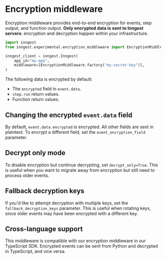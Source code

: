 # Encryption middleware

Encryption middleware provides end-to-end encryption for events, step output, and function output. **Only encrypted data is sent to Inngest servers**: encryption and decryption happen within your infrastructure.

```py
import inngest
from inngest.experimental.encryption_middleware import EncryptionMiddleware

inngest_client = inngest.Inngest(
    app_id="my-app",
    middleware=[EncryptionMiddleware.factory("my-secret-key")],
)
```

The following data is encrypted by default:
- The `encrypted` field in `event.data`.
- `step.run` return values.
- Function return values.

## Changing the encrypted `event.data` field

By default, `event.data.encrypted` is encrypted. All other fields are sent in plaintext. To encrypt a different field, set the `event_encryption_field` parameter.

## Decrypt only mode

To disable encryption but continue decrypting, set `decrypt_only=True`. This is useful when you want to migrate away from encryption but still need to process older events.

## Fallback decryption keys

If you'd like to attempt decryption with multiple keys, set the `fallback_decryption_keys` parameter. This is useful when rotating keys, since older events may have been encrypted with a different key.

## Cross-language support

This middleware is compatible with our encryption middleware in our TypeScript SDK. Encrypted events can be sent from Python and decrypted in TypeScript, and vice versa.
